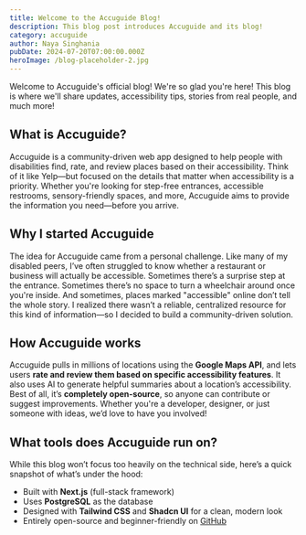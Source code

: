```yaml
---
title: Welcome to the Accuguide Blog!
description: This blog post introduces Accuguide and its blog!
category: accuguide
author: Naya Singhania
pubDate: 2024-07-20T07:00:00.000Z
heroImage: /blog-placeholder-2.jpg
---
```


Welcome to Accuguide's official blog! We're so glad you're here!
This blog is where we'll share updates, accessibility tips, stories from real people, and much more!

## What is Accuguide?

Accuguide is a community-driven web app designed to help people with disabilities find, rate, and review places based on their accessibility. Think of it like Yelp—but focused on the details that matter when accessibility is a priority. Whether you're looking for step-free entrances, accessible restrooms, sensory-friendly spaces, and more, Accuguide aims to provide the information you need—before you arrive.

## Why I started Accuguide

The idea for Accuguide came from a personal challenge. Like many of my disabled peers, I’ve often struggled to know whether a restaurant or business will actually be accessible. Sometimes there’s a surprise step at the entrance. Sometimes there’s no space to turn a wheelchair around once you're inside. And sometimes, places marked "accessible" online don’t tell the whole story. I realized there wasn’t a reliable, centralized resource for this kind of information—so I decided to build a community-driven solution.

## How Accuguide works

Accuguide pulls in millions of locations using the **Google Maps API**, and lets users **rate and review them based on specific accessibility features**. It also uses AI to generate helpful summaries about a location’s accessibility. Best of all, it’s **completely open-source**, so anyone can contribute or suggest improvements. Whether you're a developer, designer, or just someone with ideas, we’d love to have you involved!

## What tools does Accuguide run on?

While this blog won’t focus too heavily on the technical side, here’s a quick snapshot of what’s under the hood:

- Built with **Next.js** (full-stack framework)
- Uses **PostgreSQL** as the database
- Designed with **Tailwind CSS** and **Shadcn UI** for a clean, modern look
- Entirely open-source and beginner-friendly on [GitHub](https://github.com/accuguide/accuguide)
